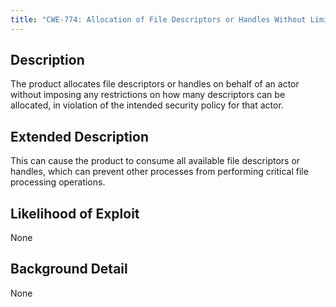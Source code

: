 ```yaml
---
title: "CWE-774: Allocation of File Descriptors or Handles Without Limits or Throttling"
---
```


## Description
The product allocates file descriptors or handles on behalf of an actor without imposing any restrictions on how many descriptors can be allocated, in violation of the intended security policy for that actor.

## Extended Description
This can cause the product to consume all available file descriptors or handles, which can prevent other processes from performing critical file processing operations.

## Likelihood of Exploit
None

## Background Detail
None
        